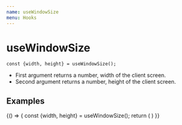```yaml
---
name: useWindowSize
menu: Hooks
---
```



# useWindowSize

```
const {width, height} = useWindowSize();
```

* First argument returns a number, width of the client screen.
* Second argument returns a number, height of the client screen.

## Examples

<Playground>
  {() => {
    const {width, height} = useWindowSize();
    return (
      <Size width={width} height={height} />
    )
  }}
</Playground>